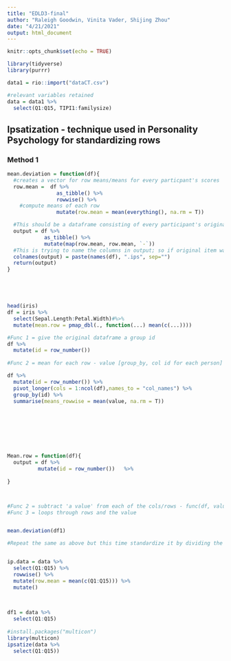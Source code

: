 ```yaml
---
title: "EDLD3-final"
author: "Raleigh Goodwin, Vinita Vader, Shijing Zhou"
date: "4/21/2021"
output: html_document
---
```


```r
knitr::opts_chunk$set(echo = TRUE)
```

```r
library(tidyverse)
library(purrr)
```


```r
data1 = rio::import("dataCT.csv")

#relevant variables retained
data = data1 %>% 
  select(Q1:Q15, TIPI1:familysize)

```

## Ipsatization - technique used in Personality Psychology for standardizing rows
### Method 1
```r

mean.deviation = function(df){
  #creates a vector for row means/means for every particpant's scores
  row.mean =  df %>% 
                as_tibble() %>% 
                rowwise() %>% 
    #compute means of each row 
                mutate(row.mean = mean(everything(), na.rm = T))

  #This should be a dataframe consisting of every participant's original score subtracted by the mean score
  output = df %>% 
            as_tibble() %>% 
            mutate(map(row.mean, row.mean, `-`)) 
  #This is trying to name the columns in output; so if original item was "q1" the ipsatized version is "q1.ips"; if 10 questions q1:q10, then 10 more cols q1.ips:q10.ips
  colnames(output) = paste(names(df), ".ips", sep="")
  return(output)
}





head(iris)
df = iris %>% 
  select(Sepal.Length:Petal.Width)#%>% 
  mutate(mean.row = pmap_dbl(., function(...) mean(c(...))))

#Func 1 = give the original dataframe a group id
df %>% 
  mutate(id = row_number())
    
#Func 2 = mean for each row - value [group_by, col id for each person]

df %>% 
  mutate(id = row_number()) %>% 
  pivot_longer(cols = 1:ncol(df),names_to = "col_names") %>% 
  group_by(id) %>% 
  summarise(means_rowwise = mean(value, na.rm = T))







  
Mean.row = function(df){
  output = df %>% 
          mutate(id = row_number())   %>% 
    
}



#Func 2 = subtract 'a value' from each of the cols/rows - func(df, value)
#Func 3 = loops through rows and the value


mean.deviation(df1)

#Repeat the same as above but this time standardize it by dividing the score by sd of rows


ip.data = data %>% 
  select(Q1:Q15) %>% 
  rowwise() %>% 
  mutate(row.mean = mean(c(Q1:Q15))) %>% 
  mutate()
  
  

df1 = data %>% 
  select(Q1:Q15)
  
#install.packages("multicon")
library(multicon)
ipsatize(data %>% 
  select(Q1:Q15))
```

